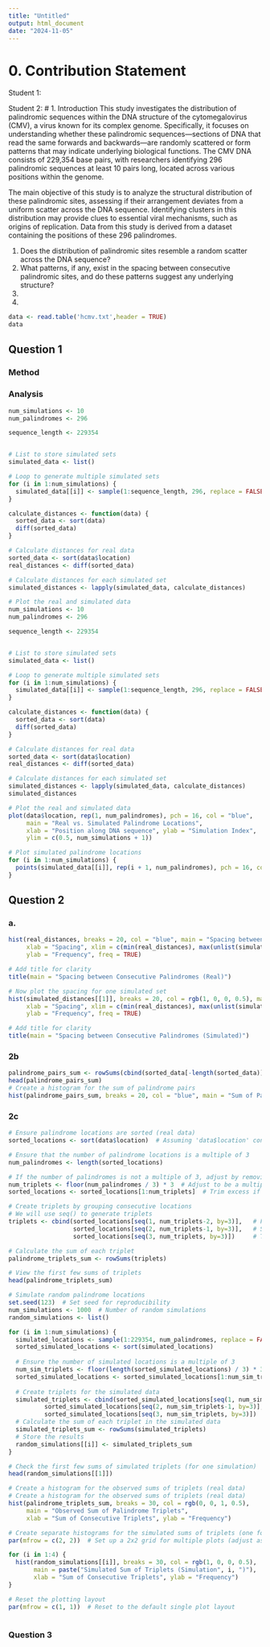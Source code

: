 ---
title: "Untitled"
output: html_document
date: "2024-11-05"
---
# 0. Contribution Statement
Student 1:

Student 2: 
# 1. Introduction
This study investigates the distribution of palindromic sequences within the DNA structure of the cytomegalovirus (CMV), a virus known for its complex genome. Specifically, it focuses on understanding whether these palindromic sequences—sections of DNA that read the same forwards and backwards—are randomly scattered or form patterns that may indicate underlying biological functions. The CMV DNA consists of 229,354 base pairs, with researchers identifying 296 palindromic sequences at least 10 pairs long, located across various positions within the genome.

The main objective of this study is to analyze the structural distribution of these palindromic sites, assessing if their arrangement deviates from a uniform scatter across the DNA sequence. Identifying clusters in this distribution may provide clues to essential viral mechanisms, such as origins of replication. Data from this study is derived from a dataset containing the positions of these 296 palindromes.

1. Does the distribution of palindromic sites resemble a random scatter across the DNA sequence?
2. What patterns, if any, exist in the spacing between consecutive palindromic sites, and do these patterns suggest any underlying structure?
3.
4.



```{r}
data <- read.table('hcmv.txt',header = TRUE)
data
```
## Question 1
### Method

### Analysis
```{r}
num_simulations <- 10
num_palindromes <- 296

sequence_length <- 229354


# List to store simulated sets
simulated_data <- list()

# Loop to generate multiple simulated sets
for (i in 1:num_simulations) {
  simulated_data[[i]] <- sample(1:sequence_length, 296, replace = FALSE)
}
```


```{r}
calculate_distances <- function(data) {
  sorted_data <- sort(data)
  diff(sorted_data)
}

# Calculate distances for real data
sorted_data <- sort(data$location)
real_distances <- diff(sorted_data)

# Calculate distances for each simulated set
simulated_distances <- lapply(simulated_data, calculate_distances)

# Plot the real and simulated data
num_simulations <- 10
num_palindromes <- 296

sequence_length <- 229354


# List to store simulated sets
simulated_data <- list()

# Loop to generate multiple simulated sets
for (i in 1:num_simulations) {
  simulated_data[[i]] <- sample(1:sequence_length, 296, replace = FALSE)
}
```


```{r}
calculate_distances <- function(data) {
  sorted_data <- sort(data)
  diff(sorted_data)
}

# Calculate distances for real data
sorted_data <- sort(data$location)
real_distances <- diff(sorted_data)

# Calculate distances for each simulated set
simulated_distances <- lapply(simulated_data, calculate_distances)
simulated_distances
```


```{r}

# Plot the real and simulated data
plot(data$location, rep(1, num_palindromes), pch = 16, col = "blue",
     main = "Real vs. Simulated Palindrome Locations",
     xlab = "Position along DNA sequence", ylab = "Simulation Index",
     ylim = c(0.5, num_simulations + 1))

# Plot simulated palindrome locations
for (i in 1:num_simulations) {
  points(simulated_data[[i]], rep(i + 1, num_palindromes), pch = 16, col = "red")
}
```

## Question 2
### a. 
```{r}
hist(real_distances, breaks = 20, col = "blue", main = "Spacing between Consecutive Palindromes (Real)",
     xlab = "Spacing", xlim = c(min(real_distances), max(unlist(simulated_distances))),
     ylab = "Frequency", freq = TRUE)

# Add title for clarity
title(main = "Spacing between Consecutive Palindromes (Real)")

# Now plot the spacing for one simulated set
hist(simulated_distances[[1]], breaks = 20, col = rgb(1, 0, 0, 0.5), main = "Spacing between Consecutive Palindromes (Simulated)",
     xlab = "Spacing", xlim = c(min(real_distances), max(unlist(simulated_distances))),
     ylab = "Frequency", freq = TRUE)

# Add title for clarity
title(main = "Spacing between Consecutive Palindromes (Simulated)")

```
### 2b
```{r}
palindrome_pairs_sum <- rowSums(cbind(sorted_data[-length(sorted_data)], sorted_data[-1]))
head(palindrome_pairs_sum)
# Create a histogram for the sum of palindrome pairs
hist(palindrome_pairs_sum, breaks = 20, col = "blue", main = "Sum of Palindrome Pairs", xlab = "Sum of Consecutive Pairs", ylab = "Frequency")


```
### 2c
```{r}
# Ensure palindrome locations are sorted (real data)
sorted_locations <- sort(data$location)  # Assuming 'data$location' contains your palindrome positions

# Ensure that the number of palindrome locations is a multiple of 3
num_palindromes <- length(sorted_locations)

# If the number of palindromes is not a multiple of 3, adjust by removing extra locations
num_triplets <- floor(num_palindromes / 3) * 3  # Adjust to be a multiple of 3
sorted_locations <- sorted_locations[1:num_triplets]  # Trim excess if necessary

# Create triplets by grouping consecutive locations
# We will use seq() to generate triplets
triplets <- cbind(sorted_locations[seq(1, num_triplets-2, by=3)],   # First element of each triplet
                  sorted_locations[seq(2, num_triplets-1, by=3)],   # Second element of each triplet
                  sorted_locations[seq(3, num_triplets, by=3)])     # Third element of each triplet

# Calculate the sum of each triplet
palindrome_triplets_sum <- rowSums(triplets)

# View the first few sums of triplets
head(palindrome_triplets_sum)

# Simulate random palindrome locations
set.seed(123)  # Set seed for reproducibility
num_simulations <- 1000  # Number of random simulations
random_simulations <- list()

for (i in 1:num_simulations) {
  simulated_locations <- sample(1:229354, num_palindromes, replace = FALSE)  # Random sample from DNA sequence
  sorted_simulated_locations <- sort(simulated_locations)
  
  # Ensure the number of simulated locations is a multiple of 3
  num_sim_triplets <- floor(length(sorted_simulated_locations) / 3) * 3
  sorted_simulated_locations <- sorted_simulated_locations[1:num_sim_triplets]  # Trim if necessary
  
  # Create triplets for the simulated data
  simulated_triplets <- cbind(sorted_simulated_locations[seq(1, num_sim_triplets-2, by=3)],   # First element of each triplet
          sorted_simulated_locations[seq(2, num_sim_triplets-1, by=3)],   # Second element of each triplet
          sorted_simulated_locations[seq(3, num_sim_triplets, by=3)])     # Third element of each triplet
  # Calculate the sum of each triplet in the simulated data
  simulated_triplets_sum <- rowSums(simulated_triplets)
  # Store the results
  random_simulations[[i]] <- simulated_triplets_sum
}

# Check the first few sums of simulated triplets (for one simulation)
head(random_simulations[[1]])

# Create a histogram for the observed sums of triplets (real data)
# Create a histogram for the observed sums of triplets (real data)
hist(palindrome_triplets_sum, breaks = 30, col = rgb(0, 0, 1, 0.5),
     main = "Observed Sum of Palindrome Triplets",
     xlab = "Sum of Consecutive Triplets", ylab = "Frequency")

# Create separate histograms for the simulated sums of triplets (one for each simulation)
par(mfrow = c(2, 2))  # Set up a 2x2 grid for multiple plots (adjust as needed)

for (i in 1:4) {
  hist(random_simulations[[i]], breaks = 30, col = rgb(1, 0, 0, 0.5),
       main = paste("Simulated Sum of Triplets (Simulation", i, ")"),
       xlab = "Sum of Consecutive Triplets", ylab = "Frequency")
}

# Reset the plotting layout
par(mfrow = c(1, 1))  # Reset to the default single plot layout



```


### Question 3

```{r}



```

